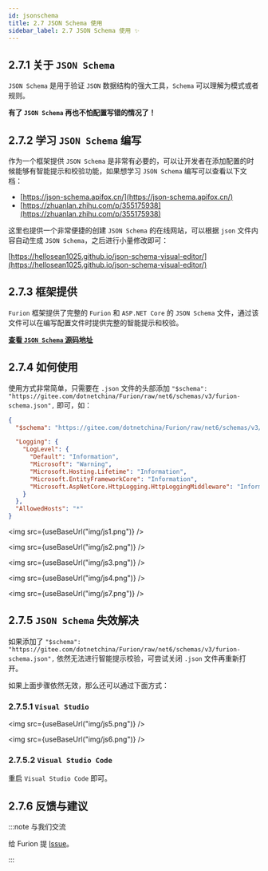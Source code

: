 ```yaml
---
id: jsonschema
title: 2.7 JSON Schema 使用
sidebar_label: 2.7 JSON Schema 使用 ✨
---
```



## 2.7.1 关于 `JSON Schema`

`JSON Schema` 是用于验证 `JSON` 数据结构的强大工具，`Schema` 可以理解为模式或者规则。

**有了 `JSON Schema` 再也不怕配置写错的情况了！**

## 2.7.2 学习 `JSON Schema` 编写

作为一个框架提供 `JSON Schema` 是非常有必要的，可以让开发者在添加配置的时候能够有智能提示和校验功能，如果想学习 `JSON Schema` 编写可以查看以下文档：

- [https://json-schema.apifox.cn/](https://json-schema.apifox.cn/)
- [https://zhuanlan.zhihu.com/p/355175938](https://zhuanlan.zhihu.com/p/355175938)

这里也提供一个非常便捷的创建 `JSON Schema` 的在线网站，可以根据 `json` 文件内容自动生成 `JSON Schema`，之后进行小量修改即可：

[https://hellosean1025.github.io/json-schema-visual-editor/](https://hellosean1025.github.io/json-schema-visual-editor/)

## 2.7.3 框架提供

`Furion` 框架提供了完整的 `Furion` 和 `ASP.NET Core` 的 `JSON Schema` 文件，通过该文件可以在编写配置文件时提供完整的智能提示和校验。

**[查看 `JSON Schema` 源码地址](https://gitee.com/dotnetchina/Furion/raw/net6/schemas/v3/furion-schema.json)**

## 2.7.4 如何使用

使用方式非常简单，只需要在 `.json` 文件的头部添加 `"$schema": "https://gitee.com/dotnetchina/Furion/raw/net6/schemas/v3/furion-schema.json",` 即可，如：

```json showLineNumbers {2}
{
  "$schema": "https://gitee.com/dotnetchina/Furion/raw/net6/schemas/v3/furion-schema.json",

  "Logging": {
    "LogLevel": {
      "Default": "Information",
      "Microsoft": "Warning",
      "Microsoft.Hosting.Lifetime": "Information",
      "Microsoft.EntityFrameworkCore": "Information",
      "Microsoft.AspNetCore.HttpLogging.HttpLoggingMiddleware": "Information"
    }
  },
  "AllowedHosts": "*"
}
```

<img src={useBaseUrl("img/js1.png")} />

<img src={useBaseUrl("img/js2.png")} />

<img src={useBaseUrl("img/js3.png")} />

<img src={useBaseUrl("img/js4.png")} />

<img src={useBaseUrl("img/js7.png")} />

## 2.7.5 `JSON Schema` 失效解决

如果添加了 `"$schema": "https://gitee.com/dotnetchina/Furion/raw/net6/schemas/v3/furion-schema.json",` 依然无法进行智能提示校验，可尝试关闭 `.json` 文件再重新打开。

如果上面步骤依然无效，那么还可以通过下面方式：

### 2.7.5.1 `Visual Studio`

<img src={useBaseUrl("img/js5.png")} />

<img src={useBaseUrl("img/js6.png")} />

### 2.7.5.2 `Visual Studio Code`

重启 `Visual Studio Code` 即可。

## 2.7.6 反馈与建议

:::note 与我们交流

给 Furion 提 [Issue](https://gitee.com/dotnetchina/Furion/issues/new?issue)。

:::
